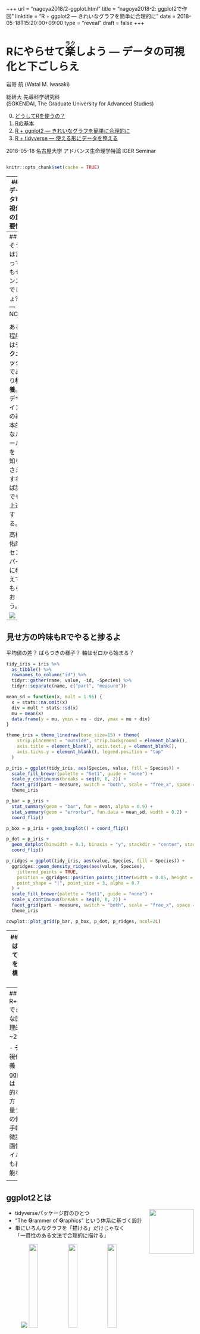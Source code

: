 +++
url = "nagoya2018/2-ggplot.html"
title = "nagoya2018-2: ggplot2で作図"
linktitle = "R + ggplot2 — きれいなグラフを簡単に合理的に"
date = 2018-05-18T15:20:00+09:00
type = "reveal"
draft = false
+++

# Rにやらせて<ruby>楽<rt>ラク</rt></ruby>しよう <span class="subtitle">— データの可視化と下ごしらえ</span>

<div class="author">
岩嵜 航 (Watal M. Iwasaki)
</div>

<div class="affiliation">
総研大 先導科学研究科<br>
(SOKENDAI, The Graduate University for Advanced Studies)
</div>

<style>
.reveal .current-deck {font-weight: bold;}
.reveal .subtitle {font-size: 90%;}
</style>
<ol start="0">
<li><a href="0-why-r.html">どうしてRを使うの？</a>
<li><a href="1-basic-r.html">Rの基本</a>
<li class="current-deck"><a href="2-ggplot.html">R + ggplot2 — きれいなグラフを簡単に合理的に</a>
<li><a href="3-tidy-data.html">R + tidyverse — 使える形にデータを整える</a>
</ol>

<div class="footnote">
2018-05-18
名古屋大学 アドバンス生命理学特論 IGER Seminar
</div>

```r
```

```r
knitr::opts_chunk$set(cache = TRUE)
```

---
## データ可視化の重要性

情報の整理 → **正しい解析・新しい発見**

<figure style="margin-bottom: 32px;">
<a href="https://tsutawarudesign.com/">
<img src="/slides/image/tsutawaru/hajimeni-04.svg" width="570" style="margin: -24px -32px -32px -24px;">
<figcaption><small>https://tsutawarudesign.com/</small></figcaption>
</a>
</figure>
<figure>
<a href="https://r4ds.had.co.nz/explore-intro.html">
<img src="/slides/image/r4ds/data-science-explore.png">
<figcaption><small>https://r4ds.had.co.nz/explore-intro.html</small></figcaption>
</a>
</figure>

---
## そうは言ってもセンスでしょ? --- NO!

<figure style="float: right; width: 400px;">
<a href="https://tsutawarudesign.com/">
<img src="/slides/image/tsutawaru/title-13.svg" style="margin: 0 -20px 0 0;">
<img src="/slides/image/tsutawaru/hajimeni-03.svg" style="margin: 0 -20px 0 0;">
<figcaption><small>https://tsutawarudesign.com/</small></figcaption>
</a>
</figure>

ある程度は**テクニック**であり**教養**。<br>
デザインの基本的なルールを<br>
知りさえすれば誰でも上達する。

高橋佑磨センパイに教えてもらおう。

<a href="https://www.amazon.co.jp/dp/4774183210//ref=as_li_ss_il?ie=UTF8&linkCode=li3&tag=heavywatal-22&linkId=b64c46dcc91de8e52ce080fa7fd116e4" target="_blank"><img border="0" src="//ws-fe.amazon-adsystem.com/widgets/q?_encoding=UTF8&ASIN=4774183210&Format=_SL250_&ID=AsinImage&MarketPlace=JP&ServiceVersion=20070822&WS=1&tag=heavywatal-22" ></a><img src="https://ir-jp.amazon-adsystem.com/e/ir?t=heavywatal-22&l=li3&o=9&a=4774183210" width="1" height="1" border="0" alt="" style="border:none !important; margin:0px !important;" />

---
## 見せ方の吟味もRでやると捗るよ

平均値の差？ ばらつきの様子？ 軸はゼロから始まる？

```r
tidy_iris = iris %>%
  as_tibble() %>%
  rownames_to_column("id") %>%
  tidyr::gather(name, value, -id, -Species) %>%
  tidyr::separate(name, c("part", "measure"))

mean_sd = function(x, mult = 1.96) {
  x = stats::na.omit(x)
  div = mult * stats::sd(x)
  mu = mean(x)
  data.frame(y = mu, ymin = mu - div, ymax = mu + div)
}

theme_iris = theme_linedraw(base_size=15) + theme(
    strip.placement = "outside", strip.background = element_blank(),
    axis.title = element_blank(), axis.text.y = element_blank(),
    axis.ticks.y = element_blank(), legend.position = "top"
  )

p_iris = ggplot(tidy_iris, aes(Species, value, fill = Species)) +
  scale_fill_brewer(palette = "Set1", guide = "none") +
  scale_y_continuous(breaks = seq(0, 8, 2)) +
  facet_grid(part ~ measure, switch = "both", scale = "free_x", space = "free_x") +
  theme_iris

p_bar = p_iris +
  stat_summary(geom = "bar", fun = mean, alpha = 0.9) +
  stat_summary(geom = "errorbar", fun.data = mean_sd, width = 0.2) +
  coord_flip()

p_box = p_iris + geom_boxplot() + coord_flip()

p_dot = p_iris +
  geom_dotplot(binwidth = 0.1, binaxis = "y", stackdir = "center", stackratio = 0.8, alpha = 0.9, colour = "#666666") +
  coord_flip()

p_ridges = ggplot(tidy_iris, aes(value, Species, fill = Species)) +
  ggridges::geom_density_ridges(aes(value, Species),
    jittered_points = TRUE,
    position = ggridges::position_points_jitter(width = 0.05, height = 0),
    point_shape = "|", point_size = 3, alpha = 0.7
  ) +
  scale_fill_brewer(palette = "Set1", guide = "none") +
  scale_x_continuous(breaks = seq(0, 8, 2)) +
  facet_grid(part ~ measure, switch = "both", scale = "free_x", space = "free_x") +
  theme_iris

cowplot::plot_grid(p_bar, p_box, p_dot, p_ridges, ncol=2L)
```

---
## 平均値ばかり見て可視化を怠ると構造を見逃す

<figure style="position: relative;">
<a href="https://www.autodeskresearch.com/publications/samestats">
<img src="/slides/image/rstats/datasaurus.png" width="800">
<figcaption><small>https://www.autodeskresearch.com/publications/samestats/</small></figcaption>
</a>
<img src="/slides/image/rstats/DataDino-600x455.gif" width="180"
     style="position: absolute; left: 0; top: 0; z-index: 255;">
</figure>


---
## 目次: R+ggplot2できれいな図を合理的に ~25分

- <strike>データ可視化の意義</strike> (済)
- ggplot2とは
- 基本的な使い方
- 多変量データの俯瞰も手軽に
- 微調整も画像ファイル出力も再現可能な形で

<figure>
<img src="/slides/image/nagoya/bicycle-gear.png" height="250">
<img src="/slides/image/nagoya/bicycle-speed.png" height="250">
</figure>

---
## ggplot2とは

<a href="https://ggplot2.tidyverse.org/">
<img src="/_img/hex-stickers/ggplot2.webp" width="120" align="right">
</a>

- tidyverseパッケージ群のひとつ
- "The **G**rammer of **G**raphics" という体系に基づく設計
- 単にいろんなグラフを「描ける」だけじゃなく<br>
  「一貫性のある文法で合理的に描ける」

<figure>
<a href="https://www.amazon.co.jp/Grammar-Graphics-Statistics-Computing/dp/0387245448/ref=as_li_ss_il?ie=UTF8&linkCode=li3&tag=heavywatal-22&linkId=2d44a24b81394d310843bd982fdadf98" target="_blank"><img border="0" src="//ws-fe.amazon-adsystem.com/widgets/q?_encoding=UTF8&ASIN=0387245448&Format=_SL250_&ID=AsinImage&MarketPlace=JP&ServiceVersion=20070822&WS=1&tag=heavywatal-22" ></a><img src="https://ir-jp.amazon-adsystem.com/e/ir?t=heavywatal-22&l=li3&o=9&a=0387245448" width="1" height="1" border="0" alt="" style="border:none !important; margin:0px !important;" />
<img src="/slides/image/nagoya/iris.png" width="24%">
<img src="/slides/image/nagoya/binhex.png" width="24%">
<img src="/slides/image/nagoya/faithful.png" width="24%">
</figure>

---
## Rの普通のプロットとは根本的に違う

いきなりggplot2から使い始めても大丈夫。

<img src="/slides/image/rstats/r-graphics.svg">

---
## 基本的な使い方: 指示を `+` していく

- `ggplot()` このデータでよろしく
- `geom_*()` 点や線をよろしく
- `theme_*()` 軸とか背景の見た目をよろしく

```r
ggplot(data = mpg)
# geom_point(mapping = aes(x = displ, y = cty))
# theme_classic(base_size = 20, base_family = "Helvetica")
```

---
## 基本的な使い方: 指示を `+` していく

- `ggplot()` このデータでよろしく
- `geom_*()` 点や線をよろしく
- `theme_*()` 軸とか背景の見た目をよろしく

```r
ggplot(data = mpg) +
  geom_point(mapping = aes(x = displ, y = cty))
# theme_classic(base_size = 20, base_family = "Helvetica")
```

---
## 基本的な使い方: 指示を `+` していく

- `ggplot()` このデータでよろしく
- `geom_*()` 点や線をよろしく
- `theme_*()` 軸とか背景の見た目をよろしく

```r
ggplot(data = mpg) +
  geom_point(mapping = aes(x = displ, y = cty)) +
  theme_classic(base_size = 20, base_family = "Helvetica")
```

---
## 途中経過を取っておける

```r
p0 = ggplot(mpg, aes(x = displ, y = cty))
p1 = p0 + geom_point()
p2 = p1 + theme_classic(base_size = 20, base_family = "Helvetica")
p3 = p2 + stat_smooth(method = lm, formula = y ~ log(x))
print(p3)
```

`p0` とか `p1` あとで使うよ

---
## データは1つのdata.frameにまとめておく

X軸やY軸になるものがそれぞれ縦1列。横1行が1データ点。<br>
車の燃費に関する多変量データの例 `mpg`:

```r
print(mpg)
```

排気量`displ`と燃費`cty`以外の列も図に反映させたい...!

```r
ggplot2::theme_set(
  theme_bw(base_size=15) +
  theme(panel.grid.minor = element_blank())
)
```

---
## Aesthetic mapping でデータと見せ方を紐付け

`aes()` の中で列名を指定する。

```r
p0 + geom_point(mapping = aes(x = displ, y = cty, size = cyl,
                              colour = class, shape = drv))
```

---
## データによらず一律で見せ方を変える

`aes()` の外で列名を指定する。

```r
p0 + geom_point(mapping = aes(x = displ, y = cty),
                size = 6, colour = "darkorange", alpha = 0.4)
```

---
## 色パレットの変更 `scale_colour_*()`

個々の色を自分で決めず、既存のパレットを利用するのが吉。<br>
e.g., [ColorBrewer](https://colorbrewer2.org/#type=diverging&scheme=Spectral&n=5),
[viridis](https://cran.r-project.org/web/packages/viridis/vignettes/intro-to-viridis.html)
(色覚多様性の対策にも有効)

```r
#pQ+ scale_colour_brewer(palette = "Spectral")
pQ + scale_colour_viridis_c(option = "magma", direction = -1)
```

```r
ggplot(quakes, aes(long, lat)) +
geom_point(aes(size = mag, colour = depth), alpha = 0.4) +
scale_size_continuous(name = "magnitude", range = c(2, 8), guide = guide_legend(reverse = TRUE)) +
scale_colour_viridis_c(option = "magma", direction = -1, guide = guide_colourbar(reverse = TRUE)) +
labs(title = "Quakes", x = "Longitude", y = "Latitude") +
theme_gray(base_size = 18) +
theme(
  panel.grid.minor = element_blank(),
  panel.background = element_rect(fill = "#8090a0"),
)
```

---
## 値に応じて切り分けて表示 (1変数facet)

```r
p1 + facet_wrap(~ class, ncol = 4L)
```

ggplotの真骨頂！
これが無かったら結構たいへん。

---
## 値に応じて切り分けて表示 (≥2変数facet)


```r
p1 + facet_grid(cyl ~ class)
```

---
## 多変量データの俯瞰に便利

```r
ggplot(diamonds, aes(carat, price)) +
  geom_point(aes(colour = clarity), alpha = 0.5) +
  facet_grid(forcats::fct_rev(cut) ~ color, labeller = labeller(color = label_both)) +
  scale_colour_viridis_d(
    guide = guide_legend(reverse = TRUE, override.aes = list(alpha = 1))
  ) +
  labs(title = "Diamonds") +
  theme_gray(base_size = 18) +
  theme(
    panel.grid = element_blank(),
    panel.background = element_rect(fill = "#aaaaaa"),
    legend.key = element_rect(fill = "#aaaaaa"),
    axis.text = element_blank(), axis.ticks = element_blank()
  )
```

---
## 値を変えず座標軸を変える `scale_*`, `coord_*`

```r
ggplot(data = diamonds, aes(carat, price)) +
  geom_point(alpha = 0.25) +
  scale_x_log10(limit = c(0.1, 10)) +
  scale_y_log10(breaks = c(1, 5, 10) * 1000) +
  coord_cartesian(ylim = c(800, 12000)) +
  labs(title = "Diamonds", x = "Size (carat)", y = "Price (USD)")
```

---
## データと関係ない部分の見た目を調整 `theme`

[既存の `theme_*()`](https://ggplot2.tidyverse.org/reference/ggtheme.html)
をベースに、`theme()` 関数で微調整。

```r
p1 + theme_bw() + theme(
  panel.background = element_rect(fill = "khaki"), # 箱
  panel.grid.major = element_line(colour = "red"), # 線
  axis.title       = element_text(size = 32),      # 文字
  axis.text        = element_blank()               # 消す
)
```

---
## 論文のFigureみたいに並べる

別のパッケージ
([cowplot](https://cran.r-project.org/package=cowplot)
や
[patchwork](https://github.com/thomasp85/patchwork))
の助けを借りて

```r
pAB = cowplot::plot_grid(p2, p2, labels = c("A", "B"), nrow = 1L)
cowplot::plot_grid(pAB, p2, labels = c("", "C"), ncol=1L)
```

---
## ファイル名もサイズも再現可能な作図

`width`や`height`が小さいほど、文字・点・線が相対的に大きく

```r
# 7inch x 300dpi = 2100px四方 (デフォルト)
ggsave("mpg1.png", p1) # width = 7, height = 7, dpi = 300
# 4     x 300    = 1200  全体7/4倍ズーム
ggsave("mpg2.png", p1, width = 4, height = 4) # dpi = 300
# 2     x 600    = 1200  全体をさらに2倍ズーム
ggsave("mpg3.png", p1, width = 2, height = 2, dpi = 600)
# 4     x 300    = 1200  テーマを使って文字だけ拡大
ggsave("mpg4.png", p1 + theme_bw(base_size = 22), width = 4, height = 4)
```

<figure>
<img src="image/mpg1.png" width="24%">
<img src="image/mpg2.png" width="24%">
<img src="image/mpg3.png" width="24%">
<img src="image/mpg4.png" width="24%">
</figure>

---
## 他にどんな種類の `geom_*()` が使える？

なんでもある。
[公式サイト](https://ggplot2.tidyverse.org/reference/index.html)を見に行こう。

<figure>
<img src="/slides/image/rstats/ggplot2-reference-geoms.png" width="80%">
</figure>

---
## まとめ

こんなグラフを描きたいな
: だいたい何でもggplot2でできるよ。

どうやるんだっけ
: たす `p = ggplot(data) + geom_*() + scale_*() + theme_*()`
: 保存 `ggsave("fig1.png", p, width=4, height=3, dpi=300)`
: 忘れるたびに調べる。徐々に身につく。

ちゃんと描こうと思うと結構な量のプログラムになるね...
: そうだね。でもそれは財産になるよ。

R for Data Science --- Hadley Wickham and Garrett Grolemund
: https://r4ds.had.co.nz/
: [英語版書籍](https://amzn.to/2tbRmVc)
: [日本語版書籍(Rではじめるデータサイエンス)](https://amzn.to/2yyFRKt)
: [ggplot2公式ドキュメント](https://ggplot2.tidyverse.org/)

---
## 参考

ggplot2は単なるパッケージからプラットフォームに
: [拡張パッケージも続々](https://exts.ggplot2.tidyverse.org/)と出てる。
: グラフ/ネットワーク ggraph, 系統樹 ggtree, ゲノム ggbio, ...

発展的な内容
: `grid` を習得するとグラフの中にグラフを入れたり、<br>
  表形式のデータを図としてグラフに並べたりもできる。<br>
  [@yutannihilationさんの記事](https://notchained.hatenablog.com/entry/2015/12/17/010904)
  とかを参考に。

<img src="/slides/image/tumopp/driver.gif" align="right" height="200">

もちろん地図とかもできる
: [OK, Google. "ggplot 地図"](https://www.google.co.jp/search?q=ggplot+%E5%9C%B0%E5%9B%B3)

3Dは苦手
: 本当に3Dが必要? 色分けやファセットで足りない?
: 別のパッケージ(rgl, plotly)でやる。

<a href="3-tidy-data.html" rel="next" class="readmore">
3. R + tidyverse — 使える形にデータを整える
</a>
